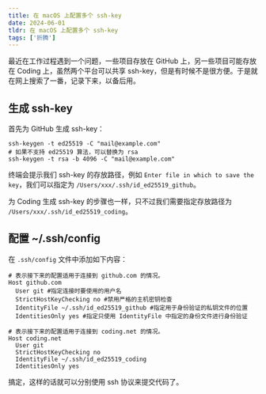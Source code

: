 ```yaml
---
title: 在 macOS 上配置多个 ssh-key
date: 2024-06-01
tldr: 在 macOS 上配置多个 ssh-key
tags: ['折腾']
---
```


最近在工作过程遇到一个问题，一些项目存放在 GitHub 上，另一些项目可能存放在 Coding 上，虽然两个平台可以共享 ssh-key，但是有时候不是很方便。于是就在网上搜索了一番，记录下来，以备后用。

## 生成 ssh-key

首先为 GitHub 生成 ssh-key：

```shell
ssh-keygen -t ed25519 -C "mail@example.com"
# 如果不支持 ed25519 算法，可以替换为 rsa
ssh-keygen -t rsa -b 4096 -C "mail@example.com"
```

终端会提示我们 ssh-key 的存放路径，例如 `Enter file in which to save the key`，我们可以指定为 `/Users/xxx/.ssh/id_ed25519_github`。


为 Coding 生成 ssh-key 的步骤也一样，只不过我们需要指定存放路径为 `/Users/xxx/.ssh/id_ed25519_coding`。

## 配置 ~/.ssh/config

在 `.ssh/config` 文件中添加如下内容：

```shell
# 表示接下来的配置适用于连接到 github.com 的情况。
Host github.com
  User git #指定连接时要使用的用户名
  StrictHostKeyChecking no #禁用严格的主机密钥检查
  IdentityFile ~/.ssh/id_ed25519_github #指定用于身份验证的私钥文件的位置
  IdentitiesOnly yes #指定只使用 IdentityFile 中指定的身份文件进行身份验证

# 表示接下来的配置适用于连接到 coding.net 的情况。
Host coding.net
  User git
  StrictHostKeyChecking no
  IdentityFile ~/.ssh/id_ed25519_coding
  IdentitiesOnly yes
```

搞定，这样的话就可以分别使用 ssh 协议来提交代码了。
